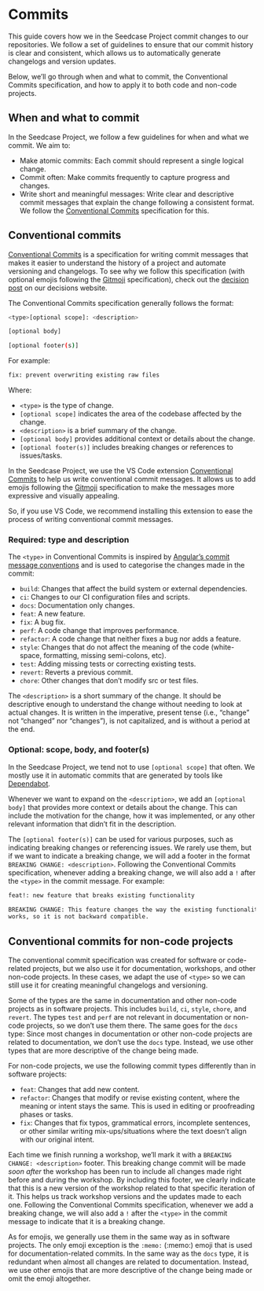 # Commits

This guide covers how we in the Seedcase Project commit changes to our
repositories. We follow a set of guidelines to ensure that our commit
history is clear and consistent, which allows us to automatically
generate changelogs and version updates.

Below, we'll go through when and what to commit, the Conventional
Commits specification, and how to apply it to both code and non-code
projects.

## When and what to commit

In the Seedcase Project, we follow a few guidelines for when and what we
commit. We aim to:

-   Make atomic commits: Each commit should represent a single logical
    change.
-   Commit often: Make commits frequently to capture progress and
    changes.
-   Write short and meaningful messages: Write clear and descriptive
    commit messages that explain the change following a consistent
    format. We follow the [Conventional Commits](#conventional-commits)
    specification for this.

## Conventional commits {#conventional-commits}

[Conventional Commits](https://www.conventionalcommits.org/en/v1.0.0/)
is a specification for writing commit messages that makes it easier to
understand the history of a project and automate versioning and
changelogs. To see why we follow this specification (with optional
emojis following the [Gitmoji](https://gitmoji.dev/) specification),
check out the [decision
post](https://decisions.seedcase-project.org/why-conventional-commits/)
on our decisions website.

The Conventional Commits specification generally follows the format:

``` bash
<type>[optional scope]: <description>

[optional body]

[optional footer(s)]
```

For example:

``` bash
fix: prevent overwriting existing raw files
```

Where:

-   `<type>` is the type of change.
-   `[optional scope]` indicates the area of the codebase affected by
    the change.
-   `<description>` is a brief summary of the change.
-   `[optional body]` provides additional context or details about the
    change.
-   `[optional footer(s)]` includes breaking changes or references to
    issues/tasks.

::: callout-tip
In the Seedcase Project, we use the VS Code extension [Conventional
Commits](https://marketplace.visualstudio.com/items?itemName=vivaxy.vscode-conventional-commits)
to help us write conventional commit messages. It allows us to add
emojis following the [Gitmoji](https://gitmoji.dev/) specification to
make the messages more expressive and visually appealing.

So, if you use VS Code, we recommend installing this extension to ease
the process of writing conventional commit messages.
:::

### Required: type and description

The `<type>` in Conventional Commits is inspired by [Angular's commit
message
conventions](https://github.com/angular/angular/blob/22b96b9/CONTRIBUTING.md#-commit-message-guidelines)
and is used to categorise the changes made in the commit:

-   `build`: Changes that affect the build system or external
    dependencies.
-   `ci`: Changes to our CI configuration files and scripts.
-   `docs`: Documentation only changes.
-   `feat`: A new feature.
-   `fix`: A bug fix.
-   `perf`: A code change that improves performance.
-   `refactor`: A code change that neither fixes a bug nor adds a
    feature.
-   `style`: Changes that do not affect the meaning of the code
    (white-space, formatting, missing semi-colons, etc).
-   `test`: Adding missing tests or correcting existing tests.
-   `revert`: Reverts a previous commit.
-   `chore`: Other changes that don't modify src or test files.

The `<description>` is a short summary of the change. It should be
descriptive enough to understand the change without needing to look at
actual changes. It is written in the imperative, present tense
(i.e., "change" not "changed" nor "changes"), is not capitalized, and is
without a period at the end.

### Optional: scope, body, and footer(s)

In the Seedcase Project, we tend not to use `[optional scope]` that
often. We mostly use it in automatic commits that are generated by tools like
[Dependabot](https://github.com/dependabot).

Whenever we want to expand on the `<description>`, we add an
`[optional body]` that provides more context or details about the
change. This can include the motivation for the change, how it was
implemented, or any other relevant information that didn't fit in the
description.

The `[optional footer(s)]` can be used for various purposes, such as
indicating breaking changes or referencing issues. We rarely use them,
but if we want to indicate a breaking change, we will add a footer in
the format `BREAKING CHANGE: <description>`. Following the Conventional
Commits specification, whenever adding a breaking change, we will also
add a `!` after the `<type>` in the commit message. For example:

``` md
feat!: new feature that breaks existing functionality

BREAKING CHANGE: This feature changes the way the existing functionality
works, so it is not backward compatible.
```

## Conventional commits for non-code projects

The conventional commit specification was created for software or
code-related projects, but we also use it for documentation, workshops,
and other non-code projects. In these cases, we adapt the use of
`<type>` so we can still use it for creating meaningful changelogs and
versioning.

Some of the types are the same in documentation and other non-code
projects as in software projects. This includes `build`, `ci`, `style`,
`chore`, and `revert`. The types `test` and `perf` are not relevant in
documentation or non-code projects, so we don't use them there. The same
goes for the `docs` type: Since most changes in documentation or other
non-code projects are related to documentation, we don't use the `docs`
type. Instead, we use other types that are more descriptive of the
change being made.

For non-code projects, we use the following commit types differently
than in software projects:

-   `feat`: Changes that add new content.
-   `refactor`: Changes that modify or revise existing content, where
    the meaning or intent stays the same. This is used in editing or
    proofreading phases or tasks.
-   `fix`: Changes that fix typos, grammatical errors, incomplete
    sentences, or other similar writing mix-ups/situations where the
    text doesn't align with our original intent.

Each time we finish running a workshop, we’ll mark it with a
`BREAKING CHANGE: <description>` footer. This breaking change commit
will be made *soon after* the workshop has been run to include all
changes made right before and during the workshop. By including this
footer, we clearly indicate that this is a new version of the workshop
related to that specific iteration of it. This helps us track workshop
versions and the updates made to each one. Following the Conventional
Commits specification, whenever we add a breaking change, we will also
add a `!` after the `<type>` in the commit message to indicate that it
is a breaking change.

As for emojis, we generally use them in the same way as in software
projects. The only emoji exception is the `:memo:` (:memo:) emoji that
is used for documentation-related commits. In the same way as the `docs`
type, it is redundant when almost all changes are related to
documentation. Instead, we use other emojis that are more descriptive of
the change being made or omit the emoji altogether.

